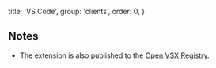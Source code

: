   title: 'VS Code',
  group: 'clients',
  order: 0,
}


<Readme />

## Notes

- The extension is also published to the [Open VSX Registry](https://open-vsx.org/extension/sourcegraph/openctx).
